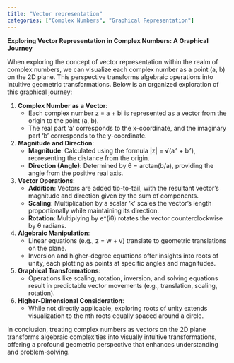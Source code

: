 ```yaml
---
title: "Vector representation"
categories: ["Complex Numbers", "Graphical Representation"]
---
```




**Exploring Vector Representation in Complex Numbers: A Graphical Journey**

When exploring the concept of vector representation within the realm of complex numbers, we can visualize each complex number as a point (a, b) on the 2D plane. This perspective transforms algebraic operations into intuitive geometric transformations. Below is an organized exploration of this graphical journey:

1. **Complex Number as a Vector**:
   - Each complex number z = a + bi is represented as a vector from the origin to the point (a, b).
   - The real part 'a' corresponds to the x-coordinate, and the imaginary part 'b' corresponds to the y-coordinate.

2. **Magnitude and Direction**:
   - **Magnitude**: Calculated using the formula |z| = √(a² + b²), representing the distance from the origin.
   - **Direction (Angle)**: Determined by θ = arctan(b/a), providing the angle from the positive real axis.

3. **Vector Operations**:
   - **Addition**: Vectors are added tip-to-tail, with the resultant vector's magnitude and direction given by the sum of components.
   - **Scaling**: Multiplication by a scalar 'k' scales the vector's length proportionally while maintaining its direction.
   - **Rotation**: Multiplying by e^(iθ) rotates the vector counterclockwise by θ radians.

4. **Algebraic Manipulation**:
   - Linear equations (e.g., z = w + v) translate to geometric translations on the plane.
   - Inversion and higher-degree equations offer insights into roots of unity, each plotting as points at specific angles and magnitudes.

5. **Graphical Transformations**:
   - Operations like scaling, rotation, inversion, and solving equations result in predictable vector movements (e.g., translation, scaling, rotation).

6. **Higher-Dimensional Consideration**:
   - While not directly applicable, exploring roots of unity extends visualization to the nth roots equally spaced around a circle.

In conclusion, treating complex numbers as vectors on the 2D plane transforms algebraic complexities into visually intuitive transformations, offering a profound geometric perspective that enhances understanding and problem-solving.
